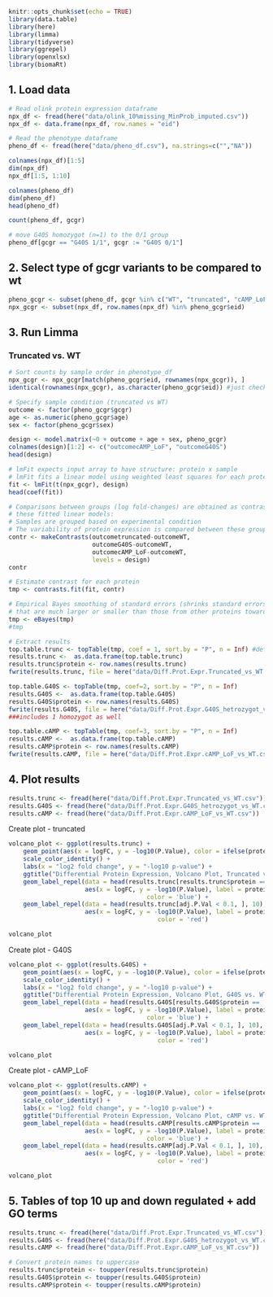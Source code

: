 
```r
knitr::opts_chunk$set(echo = TRUE)
library(data.table)
library(here)
library(limma)
library(tidyverse)
library(ggrepel)
library(openxlsx)
library(biomaRt)
```

## 1. Load data
```r
# Read olink protein expression dataframe
npx_df <- fread(here("data/olink_10%missing_MinProb_imputed.csv"))
npx_df <- data.frame(npx_df, row.names = "eid")

# Read the phenotype dataframe
pheno_df <- fread(here("data/pheno_df.csv"), na.strings=c("","NA"))
```


```r
colnames(npx_df)[1:5]
dim(npx_df)
npx_df[1:5, 1:10]
```

```r
colnames(pheno_df)
dim(pheno_df)
head(pheno_df)
```

```r
count(pheno_df, gcgr)

# move G40S homozygot (n=1) to the 0/1 group
pheno_df[gcgr == "G40S 1/1", gcgr := "G40S 0/1"]
```

## 2. Select type of gcgr variants to be compared to wt

```r
pheno_gcgr <- subset(pheno_df, gcgr %in% c("WT", "truncated", "cAMP_LoF 0/1", "G40S 0/1"))
npx_gcgr <- subset(npx_df, row.names(npx_df) %in% pheno_gcgr$eid)
```

## 3. Run Limma
### Truncated vs. WT
```r
# Sort counts by sample order in phenotype_df
npx_gcgr <- npx_gcgr[match(pheno_gcgr$eid, rownames(npx_gcgr)), ]
identical(rownames(npx_gcgr), as.character(pheno_gcgr$eid)) #just checking
```

```r
# Specify sample condition (truncated vs WT)
outcome <- factor(pheno_gcgr$gcgr)
age <- as.numeric(pheno_gcgr$age)
sex <- factor(pheno_gcgr$sex)
```

```r
design <- model.matrix(~0 + outcome + age + sex, pheno_gcgr)
colnames(design)[1:2] <- c("outcomecAMP_LoF", "outcomeG40S")
head(design)
```

```r
# lmFit expects input array to have structure: protein x sample
# lmFit fits a linear model using weighted least squares for each protein:
fit <- lmFit(t(npx_gcgr), design)
head(coef(fit))
```

```r
# Comparisons between groups (log fold-changes) are obtained as contrasts of
# these fitted linear models:
# Samples are grouped based on experimental condition
# The variability of protein expression is compared between these groups
contr <- makeContrasts(outcometruncated-outcomeWT,
                       outcomeG40S-outcomeWT,
                       outcomecAMP_LoF-outcomeWT,
                       levels = design)
contr
```

```r
# Estimate contrast for each protein
tmp <- contrasts.fit(fit, contr)
```

```r
# Empirical Bayes smoothing of standard errors (shrinks standard errors
# that are much larger or smaller than those from other proteins towards the average standard error)
tmp <- eBayes(tmp)
#tmp
```

```r
# Extract results
top.table.trunc <- topTable(tmp, coef = 1, sort.by = "P", n = Inf) #default is "BH" which is alias of "fdr"
results.trunc <-  as.data.frame(top.table.trunc)
results.trunc$protein <- row.names(results.trunc)
fwrite(results.trunc, file = here("data/Diff.Prot.Expr.Truncated_vs_WT.csv"))

top.table.G40S <- topTable(tmp, coef=2, sort.by = "P", n = Inf)
results.G40S <-  as.data.frame(top.table.G40S)
results.G40S$protein <- row.names(results.G40S)
fwrite(results.G40S, file = here("data/Diff.Prot.Expr.G40S_hetrozygot_vs_WT.csv")) 
###includes 1 homozygot as well

top.table.cAMP <- topTable(tmp, coef=3, sort.by = "P", n = Inf)
results.cAMP <-  as.data.frame(top.table.cAMP)
results.cAMP$protein <- row.names(results.cAMP)
fwrite(results.cAMP, file = here("data/Diff.Prot.Expr.cAMP_LoF_vs_WT.csv"))
```

## 4. Plot results
```r
results.trunc <- fread(here("data/Diff.Prot.Expr.Truncated_vs_WT.csv"))
results.G40S <- fread(here("data/Diff.Prot.Expr.G40S_hetrozygot_vs_WT.csv"))
results.cAMP <- fread(here("data/Diff.Prot.Expr.cAMP_LoF_vs_WT.csv"))
```


Create plot - truncated
```r
volcano_plot <- ggplot(results.trunc) +
    geom_point(aes(x = logFC, y = -log10(P.Value), color = ifelse(protein == 'gcg', 'blue', ifelse(adj.P.Val < 0.1, 'red', 'grey')))) +
    scale_color_identity() +
    labs(x = "log2 fold change", y = "-log10 p-value") +
    ggtitle("Differential Protein Expression, Volcano Plot, Truncated variants vs. WT") +
    geom_label_repel(data = head(results.trunc[results.trunc$protein == 'gcg', ], 1), 
                     aes(x = logFC, y = -log10(P.Value), label = protein), 
                                      color = 'blue') +
    geom_label_repel(data = head(results.trunc[adj.P.Val < 0.1, ], 10), 
                     aes(x = logFC, y = -log10(P.Value), label = protein), 
                                         color = 'red')

volcano_plot

```



Create plot - G40S
```r
volcano_plot <- ggplot(results.G40S) +
    geom_point(aes(x = logFC, y = -log10(P.Value), color = ifelse(protein == 'gcg', 'blue', ifelse(adj.P.Val < 0.1, 'red', 'grey')))) +
    scale_color_identity() +
    labs(x = "log2 fold change", y = "-log10 p-value") +
    ggtitle("Differential Protein Expression, Volcano Plot, G40S vs. WT") +
    geom_label_repel(data = head(results.G40S[results.G40S$protein == 'gcg', ], 1), 
                     aes(x = logFC, y = -log10(P.Value), label = protein), 
                                      color = 'blue') +
    geom_label_repel(data = head(results.G40S[adj.P.Val < 0.1, ], 10), 
                     aes(x = logFC, y = -log10(P.Value), label = protein), 
                                         color = 'red')

volcano_plot

```

Create plot - cAMP_LoF
```r
volcano_plot <- ggplot(results.cAMP) +
    geom_point(aes(x = logFC, y = -log10(P.Value), color = ifelse(protein == 'gcg', 'blue', ifelse(adj.P.Val < 0.1, 'red', 'grey')))) +
    scale_color_identity() +
    labs(x = "log2 fold change", y = "-log10 p-value") +
    ggtitle("Differential Protein Expression, Volcano Plot, cAMP vs. WT") +
    geom_label_repel(data = head(results.cAMP[results.cAMP$protein == 'gcg', ], 1), 
                     aes(x = logFC, y = -log10(P.Value), label = protein), 
                                      color = 'blue') +
    geom_label_repel(data = head(results.cAMP[adj.P.Val < 0.1, ], 10), 
                     aes(x = logFC, y = -log10(P.Value), label = protein), 
                                         color = 'red')

volcano_plot

```

## 5. Tables of top 10 up and down regulated + add GO terms
```r
results.trunc <- fread(here("data/Diff.Prot.Expr.Truncated_vs_WT.csv"))
results.G40S <- fread(here("data/Diff.Prot.Expr.G40S_hetrozygot_vs_WT.csv"))
results.cAMP <- fread(here("data/Diff.Prot.Expr.cAMP_LoF_vs_WT.csv"))

# Convert protein names to uppercase
results.trunc$protein <- toupper(results.trunc$protein)
results.G40S$protein <- toupper(results.G40S$protein)
results.cAMP$protein <- toupper(results.cAMP$protein)
```
